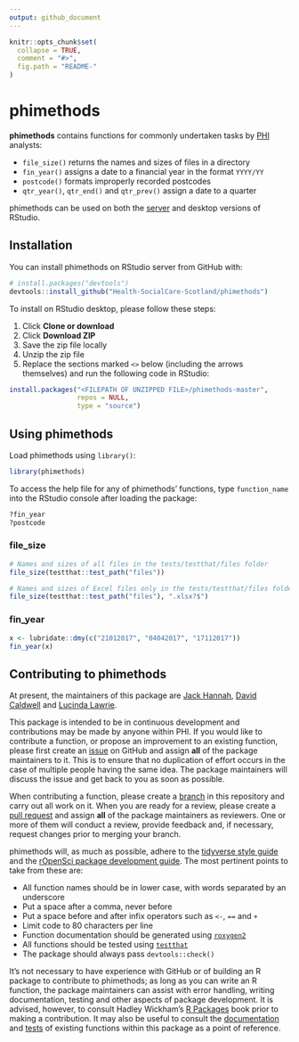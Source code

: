 ```yaml
---
output: github_document
---
```


<!-- README.md is generated from README.Rmd. Please edit that file -->

```r
knitr::opts_chunk$set(
  collapse = TRUE,
  comment = "#>",
  fig.path = "README-"
)
```

# phimethods

**phimethods** contains functions for commonly undertaken tasks by [PHI](https://nhsnss.org/how-nss-works/our-structure/public-health-and-intelligence/) analysts:

- `file_size()` returns the names and sizes of files in a directory
- `fin_year()` assigns a date to a financial year in the format `YYYY/YY`
- `postcode()` formats improperly recorded postcodes
- `qtr_year()`, `qtr_end()` and `qtr_prev()` assign a date to a quarter

phimethods can be used on both the [server](http://spsssrv02.csa.scot.nhs.uk:8787/) and desktop versions of RStudio.

## Installation

You can install phimethods on RStudio server from GitHub with:

```r
# install.packages("devtools")
devtools::install_github("Health-SocialCare-Scotland/phimethods")
```

To install on RStudio desktop, please follow these steps:

1. Click **Clone or download**
2. Click **Download ZIP**
3. Save the zip file locally
4. Unzip the zip file
5. Replace the sections marked `<>` below (including the arrows themselves) and run the following code in RStudio:

```r
install.packages("<FILEPATH OF UNZIPPED FILE>/phimethods-master", 
                 repos = NULL,
                 type = "source")
```

## Using phimethods

Load phimethods using `library()`:

```r
library(phimethods)
```

To access the help file for any of phimethods' functions, type `function_name` into the RStudio console after loading the package:

```r
?fin_year
?postcode
```

### file_size

```r
# Names and sizes of all files in the tests/testthat/files folder
file_size(testthat::test_path("files"))

# Names and sizes of Excel files only in the tests/testthat/files folder
file_size(testthat::test_path("files"), ".xlsx?$")
```

### fin_year

```r
x <- lubridate::dmy(c("21012017", "04042017", "17112017"))
fin_year(x)
```


## Contributing to phimethods

At present, the maintainers of this package are [Jack Hannah](https://github.com/jackhannah95), [David Caldwell](https://github.com/davidc92) and [Lucinda Lawrie](https://github.com/lucindalawrie).

This package is intended to be in continuous development and contributions may be made by anyone within PHI. If you would like to contribute a function, or propose an improvement to an existing function, please first create an [issue](https://github.com/Health-SocialCare-Scotland/phimethods/issues) on GitHub and assign **all** of the package maintainers to it. This is to ensure that no duplication of effort occurs in the case of multiple people having the same idea. The package maintainers will discuss the issue and get back to you as soon as possible.

When contributing a function, please create a [branch](https://github.com/Health-SocialCare-Scotland/phimethods/branches) in this repository and carry out all work on it. When you are ready for a review, please create a [pull request](https://github.com/Health-SocialCare-Scotland/phimethods/pulls) and assign **all** of the package maintainers as reviewers. One or more of them will conduct a review, provide feedback and, if necessary, request changes prior to merging your branch.

phimethods will, as much as possible, adhere to the [tidyverse style guide](https://style.tidyverse.org/) and the [rOpenSci package development guide](https://devguide.ropensci.org/). The most pertinent points to take from these are:

- All function names should be in lower case, with words separated by an underscore
- Put a space after a comma, never before
- Put a space before and after infix operators such as `<-`, `==` and `+`
- Limit code to 80 characters per line
- Function documentation should be generated using [`roxygen2`](https://github.com/r-lib/roxygen2)
- All functions should be tested using [`testthat`](https://github.com/r-lib/testthat)
- The package should always pass `devtools::check()`

It's not necessary to have experience with GitHub or of building an R package to contribute to phimethods; as long as you can write an R function, the package maintainers can assist with error handling, writing documentation, testing and other aspects of package development. It is advised, however, to consult Hadley Wickham's [R Packages](https://r-pkgs.org/) book prior to making a contribution. It may also be useful to consult the [documentation](https://github.com/Health-SocialCare-Scotland/phimethods/tree/master/R) and [tests](https://github.com/Health-SocialCare-Scotland/phimethods/tree/master/tests/testthat) of existing functions within this package as a point of reference.
